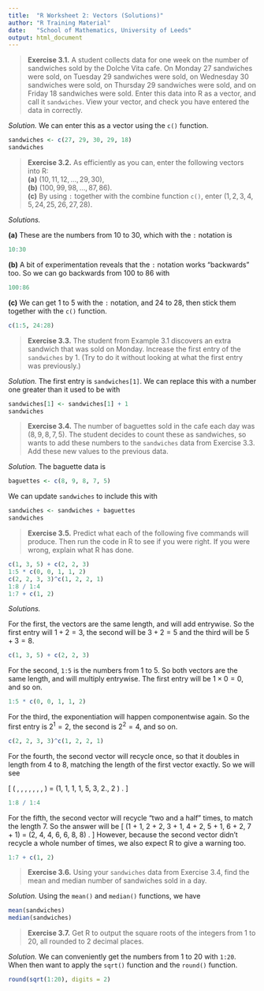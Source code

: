 ```yaml
---
title:  "R Worksheet 2: Vectors (Solutions)"
author: "R Training Material"
date:   "School of Mathematics, University of Leeds"
output: html_document
---
```


> **Exercise 3.1.** A student collects data for one week on the number of sandwiches sold by the Dolche Vita cafe. On Monday 27 sandwiches were sold, on Tuesday 29 sandwiches were sold, on Wednesday 30 sandwiches were sold, on Thursday 29 sandwiches were sold, and on Friday 18 sandwiches were sold. Enter this data into R as a vector, and call it `sandwiches`. View your vector, and check you have entered the data in correctly.

*Solution.* We can enter this as a vector using the `c()` function.

```r
sandwiches <- c(27, 29, 30, 29, 18)
sandwiches
```

> **Exercise 3.2.** As efficiently as you can, enter the following vectors into R:\
> **(a)** $(10, 11, 12, \dots, 29, 30)$,\
> **(b)** $(100, 99, 98, \dots, 87, 86)$.\
> **(c)** By using `:` together with the combine function `c()`, enter $(1, 2, 3, 4, 5, 24, 25, 26, 27, 28)$.

*Solutions.*

**(a)** These are the numbers from 10 to 30, which with the `:` notation is

```r
10:30
```

**(b)** A bit of experimentation reveals that the `:` notation works "backwards" too. So we can go backwards from 100 to 86 with

```r
100:86
```

**(c)** We can get 1 to 5 with the `:` notation, and 24 to 28, then stick them together with the `c()` function.

```r
c(1:5, 24:28)
```

> **Exercise 3.3.** The student from Example 3.1 discovers an extra sandwich that was sold on Monday. Increase the first entry of the `sandwiches` by 1. (Try to do it without looking at what the first entry was previously.)

*Solution.* The first entry is `sandwiches[1]`. We can replace this with a number one greater than it used to be with

```r
sandwiches[1] <- sandwiches[1] + 1
sandwiches
```


> **Exercise 3.4.** The number of baguettes sold in the cafe each day was $(8, 9, 8, 7, 5)$. The student decides to count these as sandwiches, so wants to add these numbers to the `sandwiches` data from Exercise 3.3. Add these new values to the previous data.

*Solution.* The baguette data is

```r
baguettes <- c(8, 9, 8, 7, 5)
```

We can update `sandwiches` to include this with

```r
sandwiches <- sandwiches + baguettes
sandwiches
```

> **Exercise 3.5.** Predict what each of the following five commands will produce. Then run the code in R to see if you were right. If you were wrong, explain what R has done.

```r
c(1, 3, 5) + c(2, 2, 3)
1:5 * c(0, 0, 1, 1, 2)
c(2, 2, 3, 3)^c(1, 2, 2, 1)
1:8 / 1:4
1:7 + c(1, 2)
```

*Solutions.*

For the first, the vectors are the same length, and will add entrywise. So the first entry will $1 + 2 = 3$, the second will be $3 + 2 = 5$ and the third will be $5 + 3 = 8$.

```r
c(1, 3, 5) + c(2, 2, 3)
```

For the second, `1:5` is the numbers from 1 to 5. So both vectors are the same length, and will multiply entrywise. The first entry will be $1 \times 0 = 0$, and so on.

```r
1:5 * c(0, 0, 1, 1, 2)
```

For the third, the exponentiation will happen componentwise again. So the first entry is $2^1 = 2$, the second is $2^2 = 4$, and so on.

```r
c(2, 2, 3, 3)^c(1, 2, 2, 1)
```

For the fourth, the second vector will recycle once, so that it doubles in length from 4 to 8, matching the length of the first vector exactly. So we will see

\[ \left( \frac{1}{1}, \frac{2}{2}, \frac{3}{3}, \frac{4}{4},
     \frac{5}{1}, \frac{6}{2}, \frac{7}{3}, \frac{8}{4} \right)
     = (1, 1, 1, 1, 5, 3, 2.\overline{3}, 2 ) . \]

```r
1:8 / 1:4
```

For the fifth, the second vector will recycle "two and a half" times, to match the length 7. So the answer will be
\[ (1 + 1, 2 + 2, 3 + 1, 4 + 2, 5 + 1, 6 + 2, 7 + 1)
     = (2, 4, 4, 6, 6, 8, 8) . \]
However, because the second vector didn't recycle a whole number of times, we also expect R to give a warning too.

```r
1:7 + c(1, 2)
```

> **Exercise 3.6.** Using your `sandwiches` data from Exercise 3.4, find the mean and median number of sandwiches sold in a day.

*Solution.* Using the `mean()` and `median()` functions, we have

```r
mean(sandwiches)
median(sandwiches)
```

> **Exercise 3.7.** Get R to output the square roots of the integers from 1 to 20, all rounded to 2 decimal places.

*Solution.* We can conveniently get the numbers from 1 to 20 with `1:20`. When then want to apply the `sqrt()` function and the `round()` function.

```r
round(sqrt(1:20), digits = 2)
```
